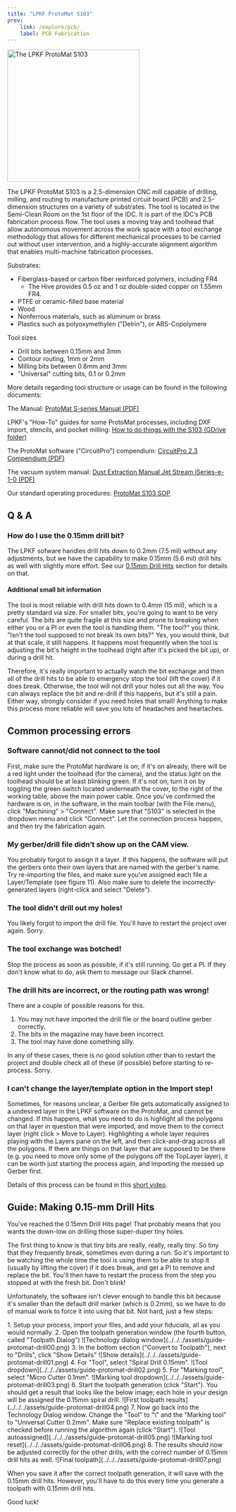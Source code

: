```yaml
---
title: "LPKF ProtoMat S103"
prev:
    link: /explore/pcb/
    label: PCB Fabrication
---
```




<Image class="border-2 border-slate-200 rounded-lg" src={protomat} alt="The LPKF ProtoMat S103" width="300" />


The LPKF ProtoMat S103 is a 2.5-dimension CNC mill capable of drilling, milling, and routing to manufacture printed circuit board (PCB) and 2.5-dimension structures on a variety of substrates. The tool is located in the Semi-Clean Room on the 1st floor of the IDC. It is part of the IDC’s PCB fabrication process flow. The tool uses a moving tray and toolhead that allow autonomous movement across the work space with a tool exchange methodology that allows for different mechanical processes to be carried out without user intervention, and a highly-accurate alignment algorithm that enables multi-machine fabrication processes.

Substrates:

- Fiberglass-based or carbon fiber reinforced polymers, including FR4
    - The Hive provides 0.5 oz and 1 oz double-sided copper on 1.55mm FR4.
- PTFE or ceramic-filled base material
- Wood
- Nonferrous materials, such as aluminum or brass
- Plastics such as polyoxymethylen ("Delrin"), or ABS-Copolymere

Tool sizes

- Drill bits between 0.15mm and 3mm
- Contour routing, 1mm or 2mm
- Milling bits between 0.8mm and 3mm
- "Universal" cutting bits, 0.1 or 0.2mm

More details regarding tool structure or usage can be found in the following documents:

The Manual: [ProtoMat S-series Manual (PDF)](/pcb-protomat-s-manual.pdf)

LPKF's "How-To" guides for some ProtoMat processes, including DXF import, stencils, and pocket milling: [How to do things with the S103 (GDrive folder)](https://drive.google.com/drive/folders/1sDdGPV5wCbAJpt-om1cWms5I-A254zXz?usp=sharing)

The ProtoMat software ("CircuitPro") compendium: [CircuitPro 2.3 Compendium (PDF)](/pcb-circuitpro-2-3-compendium.pdf)

The vacuum system manual: [Dust Extraction Manual Jet Stream iSeries-e-1-0 (PDF)](/pcb-dustextraction-manual-jetstream-iseries-e-1-0.pdf)

Our standard operating procedures: [ProtoMat S103 SOP](https://gtvault.sharepoint.com/:w:/s/HiveMakerspace/EcQvNGoNNa5AjiZ5wU1Vd8wBMPNk8mawFspeLrvNaG8VlQ?e=etuWny)


## Q & A


### How do I use the 0.15mm drill bit?

The LPKF sofware handles drill hits down to 0.2mm (7.5 mil) without any adjustments, but we have the capability to make 0.15mm (5.6 mil) drill hits as well with slightly more effort. See our [0.15mm Drill Hits](/pcb/20-protomat/#guide-making-015-mm-drill-hits) section for details on that.

#### Additional small bit information

The tool is most reliable with drill hits down to 0.4mm (15 mil), which is a pretty standard via size. For smaller bits, you're going to want to be very careful. The bits are quite fragile at this size and prone to breaking when either you or a PI or even the tool is handling them. "The tool?" you think. "Isn't the tool supposed to not break its own bits?" Yes, you would think, but at that scale, it still happens. It happens most frequently when the tool is adjusting the bit's height in the toolhead (right after it's picked the bit up), or during a drill hit.

Therefore, it's really important to actually watch the bit exchange and then all of the drill hits to be able to emergency stop the tool (lift the cover) if it does break. Otherwise, the tool will not drill your holes out all the way. You can always replace the bit and re-drill if this happens, but it's still a pain. Either way, strongly consider if you need holes that small! Anything to make this process more reliable will save you lots of headaches and heartaches.

## Common processing errors


### Software cannot/did not connect to the tool

First, make sure the ProtoMat hardware is on; if it's on already, there will be a red light under the toolhead (for the camera), and the status light on the toolhead should be at least blinking green. If it's not on, turn it on by toggling the green switch located underneath the cover, to the right of the working table, above the main power cable. Once you've confirmed the hardware is on, in the software, in the main toolbar (with the File menu), click "Machining" > "Connect". Make sure that "S103" is selected in the dropdown menu and click "Connect". Let the connection process happen, and then try the fabrication again.

### My gerber/drill file didn’t show up on the CAM view.

You probably forgot to assign it a layer. If this happens, the software will put the gerbers onto their own layers that are named with the gerber's name. Try re-importing the files, and make sure you’ve assigned each file a Layer/Template (see figure 11). Also make sure to delete the incorrectly-generated layers (right-click and select "Delete").

### The tool didn't drill out my holes!

You likely forgot to import the drill file. You'll have to restart the project over again. Sorry.

### The tool exchange was botched!

Stop the process as soon as possible, if it's still running. Go get a PI. If they don't know what to do, ask them to message our Slack channel.

### The drill hits are incorrect, or the routing path was wrong!

There are a couple of possible reasons for this.

1. You may not have imported the drill file or the board outline gerber correctly.
2. The bits in the magazine may have been incorrect.
3. The tool may have done something silly.

In any of these cases, there is no good solution other than to restart the project and double check all of these (if possible) before starting to re-process. Sorry.

### I can't change the layer/template option in the Import step!

Sometimes, for reasons unclear, a Gerber file gets automatically assigned to a undesired layer in the LPKF software on the ProtoMat, and cannot be changed. If this happens, what you need to do is highlight all the polygons on that layer in question that were imported, and move them to the correct layer (right click > Move to Layer). Highlighting a whole layer requires playing with the Layers pane on the left, and then click-and-drag across all the polygons. If there are things on that layer that are supposed to be there (e.g. you need to move only some of the polygons off the TopLayer layer), it can be worth just starting the process again, and importing the messed up Gerber first.

Details of this process can be found in this [short video](https://gtvault.sharepoint.com/:v:/s/HiveMakerspace/ERXPg3zNYL1Fn06aSnZUpy8BwKb8Zc7c-AamOw3U4H3wyA?e=k2br2n).

## Guide: Making 0.15-mm Drill Hits


You've reached the 0.15mm Drill Hits page! That probably means that you wants the down-low on drilling those super-duper tiny holes.

The first thing to know is that tiny bits are really, really, really tiny. So tiny that they frequently break, sometimes even during a run. So it's important to be watching the whole time the tool is using them to be able to stop it (usually by lifting the cover) if it does break, and get a PI to remove and replace the bit. You'll then have to restart the process from the step you stopped at with the fresh bit. Don't blink!

Unfortunately, the software isn't clever enough to handle this bit because it's smaller than the default drill marker (which is 0.2mm), so we have to do of manual work to force it into using that bit. Not hard, just a few steps:

<Steps>
1. Setup your process, import your files, and add your fiducials, all as you would normally.
2. Open the toolpath generation window (the fourth button, called "Toolpath Dialog") ![Technology dialog window](../../../assets/guide-protomat-drill00.png)
3. In the bottom section ("Convert to Toolpath"), next to "Drills", click "Show Details" ![Show details](../../../assets/guide-protomat-drill01.png)
4. For "Tool", select "Spiral Drill 0.15mm". ![Tool dropdown](../../../assets/guide-protomat-drill02.png)
5. For "Marking tool", select "Micro Cutter 0.1mm". ![Marking tool dropdown](../../../assets/guide-protomat-drill03.png)
6. Start the toolpath generation (click "Start"). You should get a result that looks like the below image; each hole in your design will be assigned the 0.15mm spiral drill. ![First toolpath results](../../../assets/guide-protomat-drill04.png)
7. Now go back into the Technology Dialog window. Change the "Tool" to "\<Automatically assigned\>" and the "Marking tool" to "Universal Cutter 0.2mm". Make sure "Replace existing toolpath" is checked before running the algorithm again (click "Start"). ![Tool autoassigned](../../../assets/guide-protomat-drill05.png) ![Marking tool reset](../../../assets/guide-protomat-drill06.png)
8. The results should now be adjusted correctly for the other drills, with the correct number of 0.15mm drill hits as well. ![Final toolpath](../../../assets/guide-protomat-drill07.png)

</Steps>

When you save it after the correct toolpath generation, it will save with the 0.15mm drill hits. However, you'll have to do this every time you generate a toolpath with 0.15mm drill hits.

Good luck!
